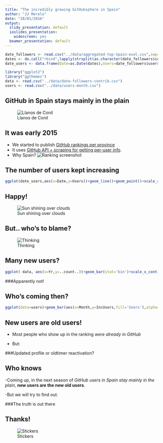 ```yaml
---
title: "The incredibly growing GitHubsphere in Spain"
author: "JJ Merelo"
date: "28/01/2016"
output:
  slidy_presentation: default
  ioslides_presentation:
    widescreen: yes
  beamer_presentation: default
---
```


```r
date_followers <- read.csv("../data/aggregated-top-Spain-evol.csv",sep=";")
dates <- do.call("rbind",lapply(strsplit(as.character(date_followers$commitdate)," "),"[",1))
date_users <- data.frame(Date=as.Date(dates),Users=date_followers$users)

library("ggplot2")
library("ggthemes")
data <- read.csv("../data/date-followers-contrib.csv")
users <- read.csv("../data/users-month.csv")
```

## GitHub in Spain stays mainly in the plain

![Llanos de Conil](https://farm9.staticflickr.com/8353/8264219867_2c15f6160c_b_d.jpg)

## It was early 2015

- We started to publish [GitHub rankings per province](https://github.com/JJ/top-github-users-data/blob/master/formatted/top-alt-Spain.md)
- It uses [GitHub API + scraping for getting per-user info](https://github.com/JJ/github-city-rankings).
- Why Spain?
![Ranking screenshot](ranking.png)

## The number of users kept increasing

```r
ggplot(date_users,aes(x=Date,y=Users))+geom_line()+geom_point()+scale_x_date()+ theme_tufte()
```

## Happy!

![Sun shining over clouds](https://farm3.staticflickr.com/2144/1710954696_550f4e7163_b_d.jpg)

## But.. who's to blame?

![Thinking](https://farm2.staticflickr.com/1010/1256124266_cebbfca7f0_b_d.jpg)

## Many new users?

```r
ggplot( data, aes(x=Yr,y=..count..))+geom_bar(stat='bin')+scale_x_continuous(breaks=c(2007:2016))+  theme_tufte()
```

###Apparently not!

## Who's coming then?

```r
ggplot(data=users)+geom_bar(aes(x=Month,y=IncUsers,fill='Users'),alpha=.3,stat='identity')+geom_bar(aes(x=Month,y=NewUsers,fill='New Users'),stat='identity')+theme_tufte()+ theme(axis.text.x = element_text(angle = 90, hjust = 1))
```

## New users are old users!

- Most people who show up in the ranking *were already in GitHub*

- But: 

###Updated profile or oldtimer reactivation?

## Who knows

-Coming up, in the next season of *GitHub users in Spain stay mainly in the plain*, **new users are the new old users**.

-But we will try to find out.

###The truth is out there

## Thanks!

![Stickers](https://farm1.staticflickr.com/714/21903810353_e0a2ef5ddc_k_d.jpg)
